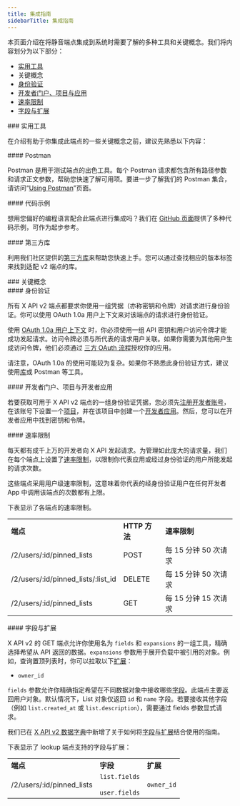 ```yaml
---
title: 集成指南
sidebarTitle: 集成指南
---
```



本页面介绍在将静音端点集成到系统时需要了解的多种工具和关键概念。我们将内容划分为以下部分：

- [实用工具](#helpful)
- 关键概念
- [身份验证](#authentication)
- [开发者门户、项目与应用](#portal)
- [速率限制](#limits)
- [字段与扩展](#fields)

<div id="helpful-tools">
  ### 实用工具
</div>

在介绍有助于你集成此端点的一些关键概念之前，建议先熟悉以下内容：

<div id="postman">
  #### Postman
</div>

Postman 是用于测试端点的出色工具。每个 Postman 请求都包含所有路径参数和请求正文参数，帮助您快速了解可用项。要进一步了解我们的 Postman 集合，请访问“[Using Postman](/zh/tutorials/postman-getting-started)”页面。 

<div id="code-samples">
  #### 代码示例
</div>

想用您偏好的编程语言配合此端点进行集成吗？我们在 [GitHub 页面](https://github.com/xdevplatform/Twitter-API-v2-sample-code)提供了多种代码示例，可作为起步参考。

<div id="third-party-libraries">
  #### 第三方库
</div>

利用我们社区提供的[第三方库](/zh/x-api/tools-and-libraries/overview)来帮助您快速上手。您可以通过查找相应的版本标签来找到适配 v2 端点的库。

<div id="key-concepts">
  ### 关键概念
</div>

<div id="authentication">
  #### 身份验证
</div>

所有 X API v2 端点都要求你使用一组凭据（亦称密钥和令牌）对请求进行身份验证。你可以使用 OAuth 1.0a 用户上下文来对该端点的请求进行身份验证。

使用 [OAuth 1.0a 用户上下文](/zh/resources/fundamentals/authentication) 时，你必须使用一组 API 密钥和用户访问令牌才能成功发起请求。访问令牌必须与所代表的请求用户关联。如果你需要为其他用户生成访问令牌，他们必须通过 [三方 OAuth 流程](https://developer.x.com/resources/fundamentals/authentication/obtaining-user-access-tokens)授权你的应用。

请注意，OAuth 1.0a 的使用可能较为复杂。如果你不熟悉此身份验证方式，建议使用[库](/zh/x-api/tools-and-libraries/overview)或 Postman 等工具。

<div id="developer-portal-projects-and-developer-apps">
  #### 开发者门户、项目与开发者应用
</div>

若要获取可用于 X API v2 端点的一组身份验证凭据，您必须先[注册开发者账号](https://developer.x.com/en/portal/petition/essential/basic-info)，在该账号下设置一个[项目](/zh/resources/fundamentals/projects)，并在该项目中创建一个[开发者应用](/zh/resources/fundamentals/developer-apps)。然后，您可以在开发者应用中找到密钥和令牌。
 

<div id="rate-limits">
  #### 速率限制
</div>

每天都有成千上万的开发者向 X API 发起请求。为管理如此庞大的请求量，我们在每个端点上设置了[速率限制](/zh/x-api/fundamentals/rate-limits)，以限制你代表应用或经过身份验证的用户所能发起的请求次数。 

这些端点采用用户级速率限制，这意味着你代表的经身份验证用户在任何开发者 App 中调用该端点的次数都有上限。 

下表显示了各端点的速率限制。

|     |     |     |
| :--- | :--- | :--- |
| **端点** | **HTTP 方法** | **速率限制** |
| /2/users/:id/pinned\_lists | POST | 每 15 分钟 50 次请求 |
| /2/users/:id/pinned\_lists/:list\_id | DELETE | 每 15 分钟 50 次请求 |
| /2/users/:id/pinned\_lists | GET | 每 15 分钟 15 次请求 |

<div id="fields-and-expansions">
  #### 字段与扩展
</div>

X API v2 的 GET 端点允许你使用名为 `fields` 和 `expansions` 的一组工具，精确选择希望从 API 返回的数据。`expansions` 参数用于展开负载中被引用的对象。例如，查询置顶列表时，你可以拉取以下[扩展](/zh/x-api/fundamentals/expansions)：

- `owner_id`

`fields` 参数允许你精确指定希望在不同数据对象中接收哪些[字段](/zh/x-api/fundamentals/fields)。此端点主要返回用户对象。默认情况下，List 对象仅返回 `id` 和 `name` 字段。若要接收其他字段（例如 `list.created_at` 或 `list.description`），需要通过 fields 参数显式请求。

我们已在 [X API v2 数据字典](/zh/x-api/fundamentals/data-dictionary)中新增了关于如何将[字段与扩展](/zh/x-api/fundamentals/data-dictionary#how-to-use-fields-and-expansions)结合使用的指南。

下表显示了 lookup 端点支持的字段与扩展：

|     |     |     |
| :--- | :--- | :--- |
| **端点** | **字段** | **扩展** |
| /2/users/:id/pinned\_lists | `list.fields`<br /><br />`user.fields` | `owner_id` |